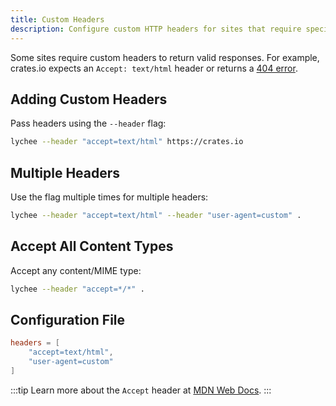 ```yaml
---
title: Custom Headers
description: Configure custom HTTP headers for sites that require specific headers to return valid responses.
---
```


Some sites require custom headers to return valid responses. For example, crates.io expects an `Accept: text/html` header or returns a [404 error](https://github.com/rust-lang/crates.io/issues/788).

## Adding Custom Headers

Pass headers using the `--header` flag:

```bash
lychee --header "accept=text/html" https://crates.io
```

## Multiple Headers

Use the flag multiple times for multiple headers:

```bash
lychee --header "accept=text/html" --header "user-agent=custom" .
```

## Accept All Content Types

Accept any content/MIME type:

```bash
lychee --header "accept=*/*" .
```

## Configuration File

```toml title="lychee.toml"
headers = [
    "accept=text/html",
    "user-agent=custom"
]
```

:::tip
Learn more about the `Accept` header at [MDN Web Docs](https://developer.mozilla.org/en-US/docs/Web/HTTP/Headers/Accept).
:::
